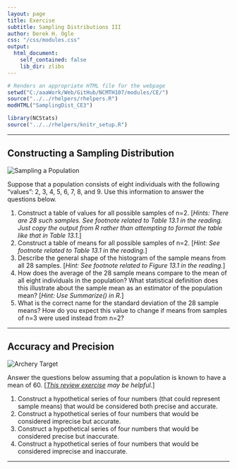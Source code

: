 ```yaml
---
layout: page
title: Exercise
subtitle: Sampling Distributions III
author: Derek H. Ogle
css: "/css/modules.css"
output:
  html_document:
    self_contained: false
    lib_dir: zlibs
---
```


```r
# Renders an appropriate HTML file for the webpage
setwd("C:/aaaWork/Web/GitHub/NCMTH107/modules/CE/")
source("../../rhelpers/rhelpers.R")
modHTML("SamplingDist_CE3")
```

```r
library(NCStats)
source("../../rhelpers/knitr_setup.R")
```

----

## Constructing a Sampling Distribution
<img src="zimgs/population-sampled.jpg" alt="Sampling a Population" class="img-right">

Suppose that a population consists of eight individuals with the following "values": 2, 3, 4, 5, 6, 7, 8, and 9. Use this information to answer the questions below.

1. Construct a table of values for all possible samples of n=2. [*Hints: There are 28 such samples. See footnote related to Table 13.1 in the reading. Just copy the output from R rather than attempting to format the table like that in Table 13.1.*]
1. Construct a table of means for all possible samples of n=2. [*Hint: See footnote related to Table 13.1 in the reading.*]
1. Describe the general shape of the histogram of the sample means from all 28 samples. [*Hint: See footnote related to Figure 13.1 in the reading.*]
1. How does the average of the 28 sample means compare to the mean of all eight individuals in the population? What statistical definition does this illustrate about the sample mean as an estimator of the population mean? [*Hint: Use Summarize() in R.*]
1. What is the correct name for the standard deviation of the 28 sample means? How do you expect this value to change if means from samples of n=3 were used instead from n=2?

----

## Accuracy and Precision
<img src="zimgs/archery_target.jpg" alt="Archery Target" class="img-right">

Answer the questions below assuming that a population is known to have a mean of 60. [*[This review exercise](../RE/SamplingDist_RevEx.html#accuracy-and-precision) may be helpful.*]

1. Construct a hypothetical series of four numbers (that could represent sample means) that would be considered both precise and accurate.
1. Construct a hypothetical series of four numbers that would be considered imprecise but accurate.
1. Construct a hypothetical series of four numbers that would be considered precise but inaccurate.
1. Construct a hypothetical series of four numbers that would be considered imprecise and inaccurate.

----
